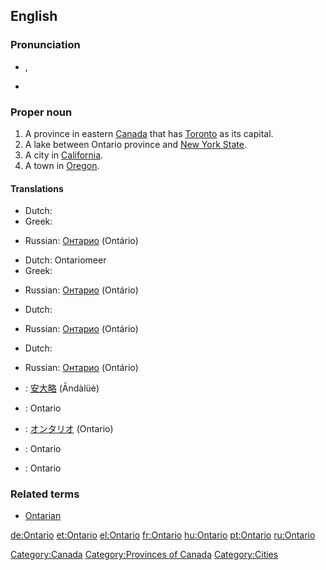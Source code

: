 ==English==

===Pronunciation===
* {{a|UK}} {{IPA|/ˌɒnˈtɑːɹ.i.əʊ/}}, {{SAMPA|/"Qn%tA:(r).i.@U/}}
* {{audio|en-ca-Ontario.ogg|Audio (CA)}}

===Proper noun===
{{en-proper noun}}

#A province in eastern [[Canada]] that has [[Toronto]] as its capital.
#A lake between Ontario province and [[New York State]].
#A city in [[California]].
#A town in [[Oregon]].

====Translations====
{{trans-top|Province in eastern Canada}}
* Dutch: {{t-|nl|Ontario}}
* Greek: {{t-|el|Οντάριο|n|tr=Ontário|sc=Grek}}
{{trans-mid}}
* Russian: [[Онтарио]] (Ontário) 
{{trans-bottom}}

{{trans-top|Lake between Ontario province and New York State}}
* Dutch: Ontariomeer
* Greek: {{t-|el|Οντάριο|n|tr=Ontário|sc=Grek}}
{{trans-mid}}
* Russian: [[Онтарио]] (Ontário)
{{trans-bottom}}

{{trans-top|City in California}}
* Dutch: {{t-|nl|Ontario}}
{{trans-mid}}
* Russian: [[Онтарио]] (Ontário)
{{trans-bottom}}

{{trans-top|Town in Oregeon}}
* Dutch: {{t-|nl|Ontario}}
{{trans-mid}}
* Russian: [[Онтарио]] (Ontário)
{{trans-bottom}}

{{checktrans-top}}
*{{ttbc|Chinese}}: [[安大略]] (Āndàlüè)
*{{ttbc|French}}: Ontario
*{{ttbc|Japanese}}: [[オンタリオ]] (Ontario)
{{trans-mid}}
*{{ttbc|Spanish}}: Ontario {{m}}
*{{ttbc|Swedish}}: Ontario
{{trans-bottom}}

===Related terms===
* [[Ontarian]]

[[Category:Canada]]
[[Category:Provinces of Canada]]
[[Category:Cities]]

[[de:Ontario]]
[[et:Ontario]]
[[el:Ontario]]
[[fr:Ontario]]
[[hu:Ontario]]
[[pt:Ontario]]
[[ru:Ontario]]